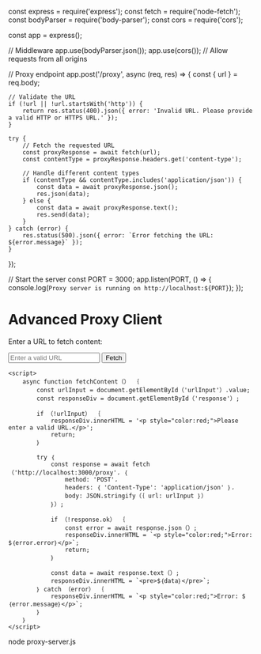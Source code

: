const express = require('express');
const fetch = require('node-fetch');
const bodyParser = require('body-parser');
const cors = require('cors');

const app = express();

// Middleware
app.use(bodyParser.json());
app.use(cors()); // Allow requests from all origins

// Proxy endpoint
app.post('/proxy', async (req, res) => {
    const { url } = req.body;

    // Validate the URL
    if (!url || !url.startsWith('http')) {
        return res.status(400).json({ error: 'Invalid URL. Please provide a valid HTTP or HTTPS URL.' });
    }

    try {
        // Fetch the requested URL
        const proxyResponse = await fetch(url);
        const contentType = proxyResponse.headers.get('content-type');
        
        // Handle different content types
        if (contentType && contentType.includes('application/json')) {
            const data = await proxyResponse.json();
            res.json(data);
        } else {
            const data = await proxyResponse.text();
            res.send(data);
        }
    } catch (error) {
        res.status(500).json({ error: `Error fetching the URL: ${error.message}` });
    }
});

// Start the server
const PORT = 3000;
app.listen(PORT, () => {
    console.log(`Proxy server is running on http://localhost:${PORT}`);
});
<!DOCTYPE html>
<html lang="en">
<head>
    <meta charset="UTF-8">
    <meta name="viewport" content="width=device-width، initial-scale=1.0">
    <title>Advanced Proxy</title>
    <style>
        body ｛
            font-family: Arial، sans-serif;
            text-align: center;
            background: #f4f4f9;
            margin: 0;
            padding: 0;
        ｝
        h1 ｛
            margin: 20px 0;
        ｝
        .container ｛
            max-width: 600px;
            margin: 20px auto;
            padding: 20px;
            background: #fff;
            box-shadow: 0 2px 10px rgba（0، 0، 0، 0.1）;
            border-radius: 8px;
        ｝
        input[type="text"] ｛
            width: 80%;
            padding: 10px;
            margin: 10px 0;
            border: 1px solid #ccc;
            border-radius: 5px;
        ｝
        button ｛
            padding: 10px 20px;
            font-size: 16px;
            background-color: #007BFF;
            color: white;
            border: none;
            border-radius: 5px;
            cursor: pointer;
        ｝
        button:hover ｛
            background-color: #0056b3;
        ｝
        #response ｛
            margin-top: 20px;
            white-space: pre-wrap;
            text-align: left;
            background: #f9f9f9;
            padding: 10px;
            border-radius: 5px;
            border: 1px solid #ccc;
        ｝
    </style>
</head>
<body>
    <h1>Advanced Proxy Client</h1>
    <div class="container">
        <p>Enter a URL to fetch content:</p>
        <input type="text" id="urlInput" placeholder="Enter a valid URL">
        <button onclick="fetchContent（）">Fetch</button>
        <div id="response"></div>
    </div>

    <script>
        async function fetchContent（） ｛
            const urlInput = document.getElementById（'urlInput'）.value;
            const responseDiv = document.getElementById（'response'）;

            if （!urlInput） ｛
                responseDiv.innerHTML = '<p style="color:red;">Please enter a valid URL.</p>';
                return;
            ｝

            try ｛
                const response = await fetch（'http://localhost:3000/proxy'، ｛
                    method: 'POST'،
                    headers: ｛ 'Content-Type': 'application/json' ｝،
                    body: JSON.stringify（｛ url: urlInput ｝）
                ｝）;

                if （!response.ok） ｛
                    const error = await response.json（）;
                    responseDiv.innerHTML = `<p style="color:red;">Error: $｛error.error｝</p>`;
                    return;
                ｝

                const data = await response.text（）;
                responseDiv.innerHTML = `<pre>$｛data｝</pre>`;
            ｝ catch （error） ｛
                responseDiv.innerHTML = `<p style="color:red;">Error: $｛error.message｝</p>`;
            ｝
        ｝
    </script>
</body>
</html>
node proxy-server.js


